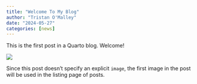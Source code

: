 ```yaml
---
title: "Welcome To My Blog"
author: "Tristan O'Malley"
date: "2024-05-27"
categories: [news]
---
```


This is the first post in a Quarto blog. Welcome!

![](thumbnail.jpg)

Since this post doesn't specify an explicit `image`, the first image in the post will be used in the listing page of posts.
